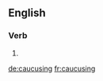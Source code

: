 ==English==

===Verb===
{{head|en|present participle}}

# {{present participle of|caucus|lang=en}}

[[de:caucusing]]
[[fr:caucusing]]